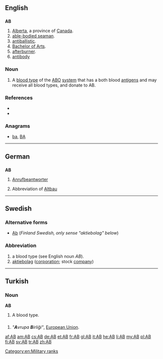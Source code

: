 {{also|Appendix:Variations of "ab"}}
==English==
{{wikipedia}}

==={{abbreviation}}===
'''AB'''

# [[Alberta]], a province of [[Canada]].
# [[able-bodied seaman]].
# [[antiballistic]].
# [[Bachelor of Arts]].
# [[afterburner]].
# [[antibody]]

===Noun===
{{infl|en|noun}}

# A [[blood type]] of the [[ABO]] [[system]] that has a both blood [[antigen]]s and may receive all blood types, and donate to AB.

===References===
* {{R:American Heritage 2000|AB}}
* {{R:Dictionary.com|AB}}

===Anagrams===
* [[ba#English|ba]], [[BA#English|BA]]

[[Category:en:Military ranks]]

----

==German==

==={{abbreviation|de}}===
'''AB'''

# [[Anrufbeantworter]]
# {{context|apartment listing|lang=de}} Abbreviation of [[Altbau]]

----

==Swedish==

===Alternative forms===
* [[Ab]] (''Finland Swedish, only sense "aktiebolag" below'')

===Abbreviation===
{{infl|sv|abbreviation}}

# a blood type (see English noun ''AB'').
# [[aktiebolag]] ([[corporation]]; stock [[company]])

----

==Turkish==

===Noun===
'''AB'''

# A blood type.

==={{abbreviation|tr}}===
{{infl|tr|abbreviation}}

# ''"'''A'''vrupa '''B'''irliği"'', [[European Union]].

[[af:AB]]
[[am:AB]]
[[cs:AB]]
[[de:AB]]
[[et:AB]]
[[fr:AB]]
[[gl:AB]]
[[it:AB]]
[[he:AB]]
[[li:AB]]
[[my:AB]]
[[pl:AB]]
[[fi:AB]]
[[sv:AB]]
[[tr:AB]]
[[zh:AB]]